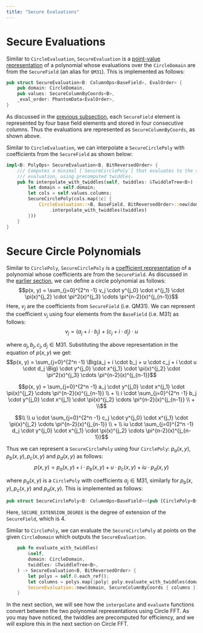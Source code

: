 ```yaml
---
title: "Secure Evaluations"
---
```


# Secure Evaluations

Similar to `CircleEvaluation`, `SecureEvaluation` is a [point-value representation](./evals-and-poly.mdx#point-value-representation) of a polynomial whose evaluations over the `CircleDomain` are from the `SecureField` (an alias for `QM31`). This is implemented as follows:

```rust
pub struct SecureEvaluation<B: ColumnOps<BaseField>, EvalOrder> {
    pub domain: CircleDomain,
    pub values: SecureColumnByCoords<B>,
    _eval_order: PhantomData<EvalOrder>,
}
```

As discussed in the [previous subsection](./columns.mdx#secure-field-columns), each `SecureField` element is represented by four base field elements and stored in four consecutive columns. Thus the evaluations are represented as `SecureColumnByCoords`, as shown above. 

Similar to `CircleEvaluation`, we can interpolate a `SecureCirclePoly` with coefficients from the `SecureField` as shown below:

```rust
impl<B: PolyOps> SecureEvaluation<B, BitReversedOrder> {
    /// Computes a minimal [`SecureCirclePoly`] that evaluates to the same values as this
    /// evaluation, using precomputed twiddles.
    pub fn interpolate_with_twiddles(self, twiddles: &TwiddleTree<B>) -> SecureCirclePoly<B> {
        let domain = self.domain;
        let cols = self.values.columns;
        SecureCirclePoly(cols.map(|c| {
            CircleEvaluation::<B, BaseField, BitReversedOrder>::new(domain, c)
                .interpolate_with_twiddles(twiddles)
        }))
    }
}
```

# Secure Circle Polynomials

Similar to `CirclePoly`, `SecureCirclePoly` is a [coefficient representation](./evals-and-poly.mdx#coefficient-representation) of a polynomial whose coefficients are from the `SecureField`. As discussed in the [earlier section](./evals-and-poly.mdx#eq-circle-poly), we can define a circle polynomial as follows:
$$p(x, y) = \sum_{j=0}^{2^n -1} v_j \cdot y^{j_0} \cdot x^{j_1} \cdot \pi(x)^{j_2} \cdot \pi^2(x)^{j_3} \cdots \pi^{n-2}(x)^{j_{n-1}}$$
Here, $v_j$ are the coefficients from `SecureField` (i.e. $\mathsf{QM31}$). We can represent the coefficient $v_j$ using four elements from the `BaseField` (i.e. $\mathsf{M31}$) as follows:
$$v_j = (a_j + i \cdot b_j) + (c_j + i \cdot d_j) \cdot u$$

where $a_j, b_j, c_j, d_j \in \mathsf{M31}$. Substituting the above representation in the equation of $p(x, y)$ we get:
$$p(x, y) = \sum_{j=0}^{2^n -1} \Big(a_j + i \cdot b_j + u \cdot c_j + i \cdot u \cdot d_j \Big) \cdot y^{j_0} \cdot x^{j_1} \cdot \pi(x)^{j_2} \cdot \pi^2(x)^{j_3} \cdots \pi^{n-2}(x)^{j_{n-1}}$$

$$p(x, y) = \sum_{j=0}^{2^n -1} a_j \cdot y^{j_0} \cdot x^{j_1} \cdot \pi(x)^{j_2} \cdots \pi^{n-2}(x)^{j_{n-1}} \\ + \\ i \cdot \sum_{j=0}^{2^n -1} b_j \cdot y^{j_0} \cdot x^{j_1} \cdot \pi(x)^{j_2} \cdots \pi^{n-2}(x)^{j_{n-1}} \\ + \\$$

$$\\ \\ u \cdot \sum_{j=0}^{2^n -1} c_j \cdot y^{j_0} \cdot x^{j_1} \cdot \pi(x)^{j_2} \cdots \pi^{n-2}(x)^{j_{n-1}} \\ + \\ iu \cdot \sum_{j=0}^{2^n -1} d_j \cdot y^{j_0} \cdot x^{j_1} \cdot \pi(x)^{j_2} \cdots \pi^{n-2}(x)^{j_{n-1}}$$

Thus we can represent a `SecureCirclePoly` using four `CirclePoly`: $p_a(x, y), p_b(x, y), p_c(x, y)$ and $p_d(x, y)$ as follows:
$$p(x, y) = p_a(x, y) + i \cdot p_b(x, y) + u \cdot p_c(x, y) + iu \cdot p_d(x, y)$$

where $p_a(x,y)$ is a `CirclePoly` with coefficients $a_j \in \mathsf{M31}$, similarly for $p_b(x, y), p_c(x, y)$ and $p_d(x, y)$. This is implemented as follows:

```rust
pub struct SecureCirclePoly<B: ColumnOps<BaseField>>(pub [CirclePoly<B>; SECURE_EXTENSION_DEGREE]);
```

Here, `SECURE_EXTENSION_DEGREE` is the degree of extension of the `SecureField`, which is 4.

Similar to `CirclePoly`, we can evaluate the `SecureCirclePoly` at points on the given `CircleDomain` which outputs the `SecureEvaluation`.

```rust
    pub fn evaluate_with_twiddles(
        &self,
        domain: CircleDomain,
        twiddles: &TwiddleTree<B>,
    ) -> SecureEvaluation<B, BitReversedOrder> {
        let polys = self.0.each_ref();
        let columns = polys.map(|poly| poly.evaluate_with_twiddles(domain, twiddles).values);
        SecureEvaluation::new(domain, SecureColumnByCoords { columns })
    }
```

In the next section, we will see how the `interpolate` and `evaluate` functions convert between the two polynomial representations using Circle FFT. As you may have noticed, the twiddles are precomputed for efficiency, and we will explore this in the next section on Circle FFT.